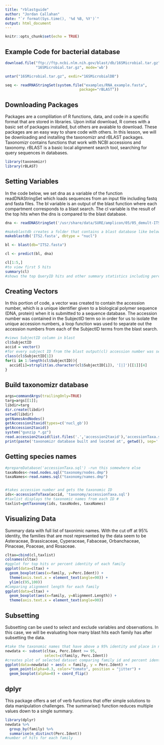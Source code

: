 ```yaml
---
title: "rblastguide"
author: "Jordan Callahan"
date: "`r format(Sys.time(), '%d %B, %Y')`"
output: html_document
---
```


```r
knitr::opts_chunk$set(echo = TRUE)
```

## Example Code for bacterial database


```r
download.file("ftp://ftp.ncbi.nlm.nih.gov/blast/db/16SMicrobial.tar.gz",
              "16SMicrobial.tar.gz", mode='wb')

untar("16SMicrobial.tar.gz", exdir="16SMicrobialDB")

seq <- readRNAStringSet(system.file("examples/RNA_example.fasta",
                                  package="rBLAST"))

```

## Downloading Packages

Packages are a complilation of R functions, data, and code in a specific format that are stored in libraries. Upon initial download, R comes with a basic set of packages installed, but others are avaiable to download. These packages are an easy way to share code with others. In this lesson, we will be downloading and installing the taxonomizr and rBLAST packages. Taxonomizr contains functions that work with NCBI accessions and taxonomy. rBLAST is a basic local alignment search tool, searching for query sequences in databases. 

```r
library(taxonomizr)
library(rBLAST)
```


## Setting Variables

In the code below, we set dna as a variable of the function readDNAStringSet which loads sequences from an input file including fastq and fasta files. The bl variable is an output of the blast function where each compartment corresponds to a blast search. The cl variable is the result of the top hits when the dns is compared to the  blast database. 

```r

dna <- readDNAStringSet('/usr/share/data/SURE/amplicon/05/05_demult-ITS2_merged.fastq.fasta')

#makeblastdb creates a folder that contains a blast database like below, replace path
makeblastdb('ITS2.fasta', dbtype = "nucl")

bl <- blast(db="ITS2.fasta")

cl <- predict(bl, dna)

cl[1:5,]
#to view first 5 hits
summary(cl)
#shows the top QueryID hits and other summary statistics including percent identity, alignment length and mismatches. 
```


## Creating Vectors

In this portion of code, a vector was created to contain the accession number, which is a unique identifier given to a biological polymer sequence (DNA, protein) when it is submitted to a sequence database. The accession number was contained in the SubjectID term so in order for us to isolate the unique accession numbers, a loop function was used to separate out the accession numbers from each of the SubjectID terms from the blast search.

```r
#views SubjectID column in blast
cl$SubjectID
accid = vector()
#for every subject ID from the blast output(cl) accession number was separated from rest of the SubjectID terms 
class(cl$SubjectID[1])
for(i in 1:length(cl$SubjectID)){
  accid[i]=strsplit(as.character(cl$SubjectID[i]), '[|]')[[1]][4]
}
```

## Build taxonomizr database

```r
args=commandArgs(trailingOnly=TRUE)
targ=args[[1]];
libdir=targ
dir.create(libdir)
setwd(libdir)
getNamesAndNodes()
getAccession2taxid(types=c('nucl_gb'))
getAccession2taxid()
system("gunzip *.gz")
read.accession2taxid(list.files('.','accession2taxid'),'accessionTaxa.sql')
print(paste('taxonomizr database built and located at', getwd(), sep=' '))

```


## Getting species names

```r
#prepareDatabase('accessionTaxa.sql') -run this somewhere else
taxaNodes<-read.nodes.sql("taxonomy/nodes.dmp")
taxaNames<-read.names.sql("taxonomy/names.dmp")


#takes accession number and gets the taxonomic ID
ids<-accessionToTaxa(accid, 'taxonomy/accessionTaxa.sql')
#taxlist displays the taxonomic names from each ID #
taxlist=getTaxonomy(ids, taxaNodes, taxaNames)
```


## Visualizing Data

Summary data with full list of taxonimic names. With the cut off at 95% identity, the families that are most represented by the data seem to be Asteraceae, Brassicaceae, Cyperaceae, Fabaceae, Orbanchaceae, Pinaceae, Poaceae, and Rosaceae.

```r
cltax=cbind(cl,taxlist)
colnames(cltax)
#ggplot for top hits or percent identity of each family
ggplot(data=cltax) + 
  geom_boxplot(aes(x=family, y=Perc.Ident)) + 
  theme(axis.text.x = element_text(angle=90)) +
  ylim(c(95,100))
#Comparing alignment length for each family 
ggplot(data=cltax) + 
  geom_boxplot(aes(x=family, y=Alignment.Length)) + 
  theme(axis.text.x = element_text(angle=90))
```

## Subsetting

Subsetting can be used to select and exclude variables and observations. In this case, we will be evaluating how many blast hits each family has after subsetting the data. 

```r
#take the taxonomic names that have above a 95% identity and place in new data set to manipulate
newdata <- subset(cltax, Perc.Ident >= 95, 
                  select=c(family, Perc.Ident))
#creates plot of selected dataset comparing family id and percent identity 
ggplot(data=newdata) + aes(x = family, y = Perc.Ident) +
  geom_point(alpha=0.3, color="tomato", position = "jitter") +
  geom_boxplot(alpha=0) + coord_flip()
```


## dplyr

This package offers a set of verb functions that offer simple solutions to data manipulation challenges. The summarise() function reduces multiple values down to a single summary.

```r
library(dplyr)
newdata %>%
  group_by(family) %>%
  summarise(n_distinct(Perc.Ident))
#number of hits for each family
```

